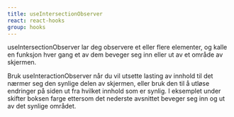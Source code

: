 ```yaml
---
title: useIntersectionObserver
react: react-hooks
group: hooks
---
```



<Ingress>
    useIntersectionObserver lar deg observere et eller flere elementer, og kalle
    en funksjon hver gang et av dem beveger seg inn eller ut av et område av
    skjermen.
</Ingress>

Bruk useInteractionObserver når du vil utsette lasting av innhold til det nærmer seg den synlige delen av skjermen, eller bruk den til å utløse endringer på siden ut fra hvilket innhold som er synlig. I eksemplet under skifter boksen farge ettersom det nederste avsnittet beveger seg inn og ut av det synlige området.

<ComponentExample
    title="useIntersectionObserver"
    component={IntersectionObserverExample}
/>
